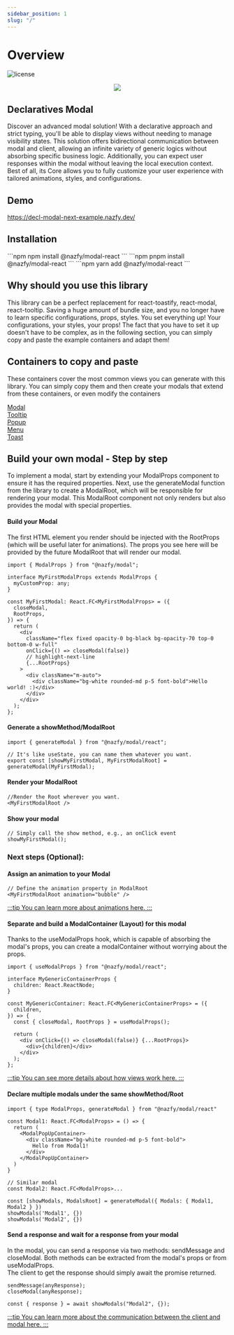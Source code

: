 ```yaml
---
sidebar_position: 1
slug: "/"
---
```



# Overview

![license](https://img.shields.io/badge/license-MIT-0374b5?style=flat)

<p align="center">
  <img src="/img/overview.gif" />
</p>

## Declaratives Modal

Discover an advanced modal solution! With a declarative approach and strict typing, you'll be able to display views without needing to manage visibility states. This solution offers bidirectional communication between modal and client, allowing an infinite variety of generic logics without absorbing specific business logic. Additionally, you can expect user responses within the modal without leaving the local execution context. Best of all, its Core allows you to fully customize your user experience with tailored animations, styles, and configurations.

## Demo

https://decl-modal-next-example.nazfy.dev/

## Installation

<Tabs>
  <TabItem value="npm">```npm npm install @nazfy/modal-react ```</TabItem>
  <TabItem value="pnpm">```npm pnpm install @nazfy/modal-react ```</TabItem>
  <TabItem value="yarn">```npm yarn add @nazfy/modal-react ```</TabItem>
</Tabs>

## Why should you use this library

This library can be a perfect replacement for <Highlight>react-toastify</Highlight>, <Highlight>react-modal</Highlight>, <Highlight>react-tooltip</Highlight>. Saving a huge amount of bundle size, and you no longer have to learn specific configurations, props, styles. You set everything up! Your configurations, your styles, your props! The fact that you have to set it up doesn't have to be complex, as in the following section, you can simply copy and paste the example containers and adapt them!

## Containers to copy and paste

These containers cover the most common views you can generate with this library. You can simply copy them and then create your modals that extend from these containers, or even modify the containers

<nav class="pagination-nav">
  <div class="pagination-nav__item">
    <a class="pagination-nav__link" href="/container/modal">
      <div class="pagination-nav__label">Modal</div>
    </a>
  </div>
  <div class="pagination-nav__item">
    <a class="pagination-nav__link" href="/container/tooltip">
      <div class="pagination-nav__label">Tooltip</div>
    </a>
  </div>
  <div class="pagination-nav__item">
    <a class="pagination-nav__link" href="/container/popup">
      <div class="pagination-nav__label">Popup</div>
    </a>
  </div>
  <div class="pagination-nav__item">
    <a class="pagination-nav__link" href="/container/menu">
      <div class="pagination-nav__label">Menu</div>
    </a>
  </div>
  <div class="pagination-nav__item">
    <a class="pagination-nav__link" href="/container/toast">
      <div class="pagination-nav__label">Toast</div>
    </a>
  </div>
</nav>

## Build your own modal - Step by step

To implement a modal, start by extending your ModalProps component to ensure it has the required properties. Next, use the generateModal function from the library to create a ModalRoot, which will be responsible for rendering your modal. This ModalRoot component not only renders but also provides the modal with special properties.

#### Build your Modal

The first HTML element you render should be injected with the RootProps (which will be useful later for animations). The props you see here will be provided by the future ModalRoot that will render our modal.

```tsx
import { ModalProps } from "@nazfy/modal";

interface MyFirstModalProps extends ModalProps {
  myCustomProp: any;
}

const MyFirstModal: React.FC<MyFirstModalProps> = ({
  closeModal,
  RootProps,
}) => {
  return (
    <div
      className="flex fixed opacity-0 bg-black bg-opacity-70 top-0 bottom-0 w-full"
      onClick={() => closeModal(false)}
      // highlight-next-line
      {...RootProps}
    >
      <div className="m-auto">
        <div className="bg-white rounded-md p-5 font-bold">Hello world! :)</div>
      </div>
    </div>
  );
};
```

#### Generate a showMethod/ModalRoot

```tsx
import { generateModal } from "@nazfy/modal/react";

// It's like useState, you can name them whatever you want.
export const [showMyFirstModal, MyFirstModalRoot] = generateModal(MyFirstModal);
```

#### Render your ModalRoot

```tsx
//Render the Root wherever you want.
<MyFirstModalRoot />
```

#### Show your modal

```tsx
// Simply call the show method, e.g., an onClick event
showMyFirstModal();
```

### Next steps (Optional):

#### Assign an animation to your Modal

```tsx
// Define the animation property in ModalRoot
<MyFirstModalRoot animation="bubble" />
```

<a href="/animations">:::tip You can learn more about animations here. :::</a>

#### Separate and build a ModalContainer (Layout) for this modal

Thanks to the useModalProps hook, which is capable of absorbing the modal's props, you can create a modalContainer without worrying about the props.

```tsx
import { useModalProps } from "@nazfy/modal/react";

interface MyGenericContainerProps {
  children: React.ReactNode;
}

const MyGenericContainer: React.FC<MyGenericContainerProps> = ({
  children,
}) => {
  const { closeModal, RootProps } = useModalProps();

  return (
    <div onClick={() => closeModal(false)} {...RootProps}>
      <div>{children}</div>
    </div>
  );
};
```

<a href="/container/views">
  :::tip You can see more details about how views work here. :::
</a>

#### Declare multiple modals under the same showMethod/Root

```tsx
import { type ModalProps, generateModal } from "@nazfy/modal/react"

const Modal1: React.FC<ModalProps> = () => {
  return (
    <ModalPopUpContainer>
      <div className="bg-white rounded-md p-5 font-bold">
        Hello from Modal1!
      </div>
    </ModalPopUpContainer>
  )
}

// Similar modal
const Modal2: React.FC<ModalProps>...

const [showModals, ModalsRoot] = generateModal({ Modals: { Modal1, Modal2 } })
showModals('Modal1', {})
showModals('Modal2', {})
```

#### Send a response and wait for a response from your modal

In the modal, you can send a response via two methods: sendMessage and closeModal. Both methods can be extracted from the modal's props or from useModalProps.<br/>
The client to get the response should simply await the promise returned.

```tsx
sendMessage(anyResponse);
closeModal(anyResponse);

const { response } = await showModals("Modal2", {});
```

<a href="/communication">
  :::tip You can learn more about the communication between the client and modal
  here. :::
</a>
